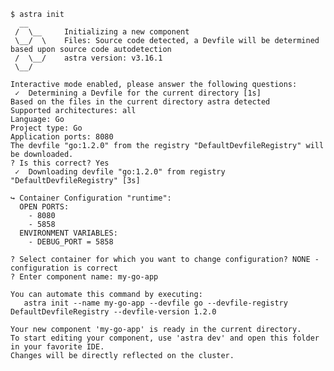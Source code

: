 ```console
$ astra init
  __
 /  \__     Initializing a new component
 \__/  \    Files: Source code detected, a Devfile will be determined based upon source code autodetection
 /  \__/    astra version: v3.16.1
 \__/

Interactive mode enabled, please answer the following questions:
 ✓  Determining a Devfile for the current directory [1s]
Based on the files in the current directory astra detected
Supported architectures: all
Language: Go
Project type: Go
Application ports: 8080
The devfile "go:1.2.0" from the registry "DefaultDevfileRegistry" will be downloaded.
? Is this correct? Yes
 ✓  Downloading devfile "go:1.2.0" from registry "DefaultDevfileRegistry" [3s]

↪ Container Configuration "runtime":
  OPEN PORTS:
    - 8080
    - 5858
  ENVIRONMENT VARIABLES:
    - DEBUG_PORT = 5858

? Select container for which you want to change configuration? NONE - configuration is correct
? Enter component name: my-go-app

You can automate this command by executing:
   astra init --name my-go-app --devfile go --devfile-registry DefaultDevfileRegistry --devfile-version 1.2.0

Your new component 'my-go-app' is ready in the current directory.
To start editing your component, use 'astra dev' and open this folder in your favorite IDE.
Changes will be directly reflected on the cluster.
```
